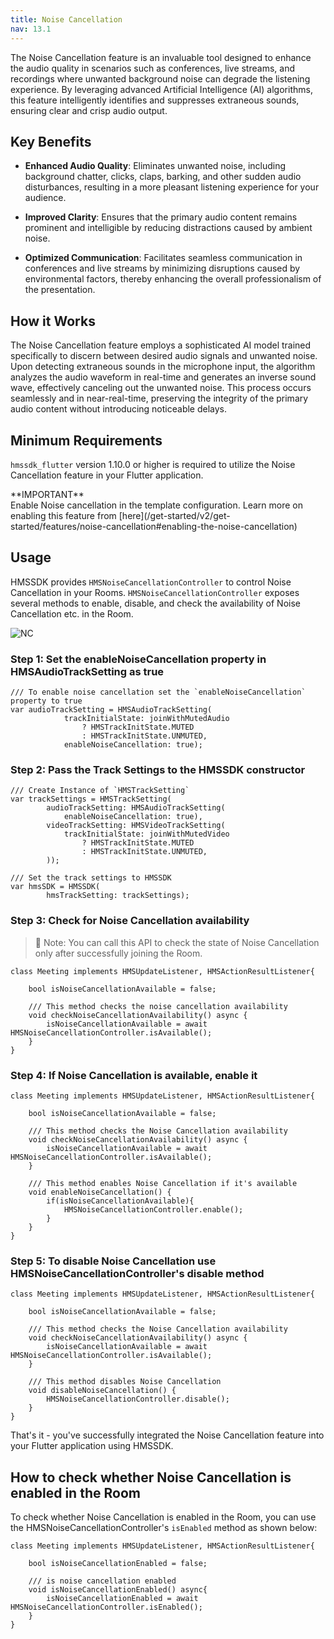```yaml
---
title: Noise Cancellation
nav: 13.1
---
```


The Noise Cancellation feature is an invaluable tool designed to enhance the audio quality in scenarios such as conferences, live streams, and recordings where unwanted background noise can degrade the listening experience. By leveraging advanced Artificial Intelligence (AI) algorithms, this feature intelligently identifies and suppresses extraneous sounds, ensuring clear and crisp audio output.

## Key Benefits

- **Enhanced Audio Quality**: Eliminates unwanted noise, including background chatter, clicks, claps, barking, and other sudden audio disturbances, resulting in a more pleasant listening experience for your audience.

- **Improved Clarity**: Ensures that the primary audio content remains prominent and intelligible by reducing distractions caused by ambient noise.

- **Optimized Communication**: Facilitates seamless communication in conferences and live streams by minimizing disruptions caused by environmental factors, thereby enhancing the overall professionalism of the presentation.

## How it Works

The Noise Cancellation feature employs a sophisticated AI model trained specifically to discern between desired audio signals and unwanted noise. Upon detecting extraneous sounds in the microphone input, the algorithm analyzes the audio waveform in real-time and generates an inverse sound wave, effectively canceling out the unwanted noise. This process occurs seamlessly and in near-real-time, preserving the integrity of the primary audio content without introducing noticeable delays.

## Minimum Requirements

`hmssdk_flutter` version 1.10.0 or higher is required to utilize the Noise Cancellation feature in your Flutter application.

<Note type='warning'>
**IMPORTANT** <br/>
Enable Noise cancellation in the template configuration. Learn more on enabling this feature from [here](/get-started/v2/get-started/features/noise-cancellation#enabling-the-noise-cancellation)
</Note>

## Usage

HMSSDK provides `HMSNoiseCancellationController` to control Noise Cancellation in your Rooms. `HMSNoiseCancellationController` exposes several methods to enable, disable, and check the availability of Noise Cancellation etc. in the Room.

![NC](/docs/v2/flutter-nc.png)

<div className="steps-container">

### Step 1: Set the enableNoiseCancellation property in HMSAudioTrackSetting as true

```dart{6}
/// To enable noise cancellation set the `enableNoiseCancellation` property to true
var audioTrackSetting = HMSAudioTrackSetting(
            trackInitialState: joinWithMutedAudio
                ? HMSTrackInitState.MUTED
                : HMSTrackInitState.UNMUTED,
            enableNoiseCancellation: true);
```

### Step 2: Pass the Track Settings to the HMSSDK constructor

```dart{4}
/// Create Instance of `HMSTrackSetting`
var trackSettings = HMSTrackSetting(
        audioTrackSetting: HMSAudioTrackSetting(
            enableNoiseCancellation: true),
        videoTrackSetting: HMSVideoTrackSetting(
            trackInitialState: joinWithMutedVideo
                ? HMSTrackInitState.MUTED
                : HMSTrackInitState.UNMUTED,
        ));

/// Set the track settings to HMSSDK
var hmsSDK = HMSSDK(
        hmsTrackSetting: trackSettings);
```

### Step 3: Check for Noise Cancellation availability

> 🔑 Note: You can call this API to check the state of Noise Cancellation only after successfully joining the Room.

```dart{7}
class Meeting implements HMSUpdateListener, HMSActionResultListener{

    bool isNoiseCancellationAvailable = false;

    /// This method checks the noise cancellation availability
    void checkNoiseCancellationAvailability() async {
        isNoiseCancellationAvailable = await HMSNoiseCancellationController.isAvailable();
    }
}
```

### Step 4: If Noise Cancellation is available, enable it

```dart{13}
class Meeting implements HMSUpdateListener, HMSActionResultListener{

    bool isNoiseCancellationAvailable = false;

    /// This method checks the Noise Cancellation availability
    void checkNoiseCancellationAvailability() async {
        isNoiseCancellationAvailable = await HMSNoiseCancellationController.isAvailable();
    }

    /// This method enables Noise Cancellation if it's available
    void enableNoiseCancellation() {
        if(isNoiseCancellationAvailable){
            HMSNoiseCancellationController.enable();
        }
    }
}
```

### Step 5: To disable Noise Cancellation use HMSNoiseCancellationController's disable method

```dart{12}
class Meeting implements HMSUpdateListener, HMSActionResultListener{

    bool isNoiseCancellationAvailable = false;

    /// This method checks the Noise Cancellation availability
    void checkNoiseCancellationAvailability() async {
        isNoiseCancellationAvailable = await HMSNoiseCancellationController.isAvailable();
    }

    /// This method disables Noise Cancellation
    void disableNoiseCancellation() {
        HMSNoiseCancellationController.disable();
    }
}
```
</div>

That's it - you've successfully integrated the Noise Cancellation feature into your Flutter application using HMSSDK.

## How to check whether Noise Cancellation is enabled in the Room

To check whether Noise Cancellation is enabled in the Room, you can use the HMSNoiseCancellationController's `isEnabled` method as shown below:

```dart{7}
class Meeting implements HMSUpdateListener, HMSActionResultListener{

    bool isNoiseCancellationEnabled = false;

    /// is noise cancellation enabled
    void isNoiseCancellationEnabled() async{
        isNoiseCancellationEnabled = await HMSNoiseCancellationController.isEnabled();
    }
}
```